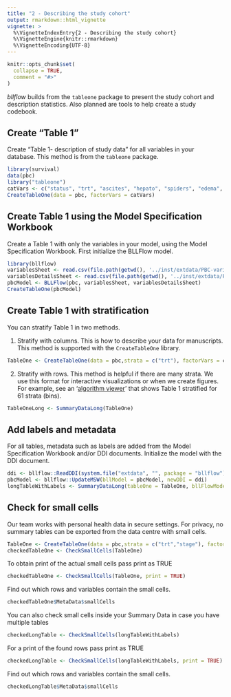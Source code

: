 ```yaml
---
title: "2 - Describing the study cohort"
output: rmarkdown::html_vignette
vignette: >
  %\VignetteIndexEntry{2 - Describing the study cohort}
  %\VignetteEngine{knitr::rmarkdown}
  %\VignetteEncoding{UTF-8}
---
```

```r
knitr::opts_chunk$set(
  collapse = TRUE,
  comment = "#>"
)
```
_bllflow_ builds from the `tableone` package to present the study cohort and description statistics. Also planned are tools to help create a study codebook.

## Create "Table 1"
Create "Table 1- description of study data" for all variables in your database. This method is from the `tableone` package.

```r
library(survival)
data(pbc)
library("tableone")
catVars <- c("status", "trt", "ascites", "hepato", "spiders", "edema", "stage")
CreateTableOne(data = pbc, factorVars = catVars)
```

## Create Table 1 using the Model Specification Workbook
Create a Table 1 with only the variables in your model, using the Model Specification Workbook.
First initialize the BLLFlow model.
```r
library(bllflow)
variablesSheet <- read.csv(file.path(getwd(), '../inst/extdata/PBC-variables.csv'))
variablesDetailsSheet <- read.csv(file.path(getwd(), '../inst/extdata/PBC-variableDetails.csv'))
pbcModel <- BLLFlow(pbc, variablesSheet, variablesDetailsSheet)
CreateTableOne(pbcModel)
```

## Create Table 1 with stratification
You can stratify Table 1 in two methods.

1) Stratify with columns. This is how to describe your data for manuscripts. This method is supported with the `CreateTableOne` library.
```r
TableOne <- CreateTableOne(data = pbc,strata = c("trt"), factorVars = catVars)
```

2) Stratify with rows. This method is helpful if there are many strata. We use this format for interactive visualizations or when we create figures. 
For example, see an '[algorithm viewer](http://algorithm-viewer.projectbiglife.ca/#/respect)' that shows Table 1 stratified for 61 strata (bins).
```r
TableOneLong <- SummaryDataLong(TableOne)
```

## Add labels and metadata
For all tables, metadata such as labels are added from the Model Specification Workbook and/or DDI documents.
Initialize the model with the DDI document.
```r
ddi <- bllflow::ReadDDI(system.file("extdata", "", package = "bllflow"), "pbcDDI.xml")
pbcModel <- bllflow::UpdateMSW(bllModel = pbcModel, newDDI = ddi) 
longTableWithLabels <- SummaryDataLong(tableOne = TableOne, bllFlowModel = pbcModel, longTable = TableOneLong)
```

## Check for small cells
Our team works with personal health data in secure settings. For privacy, no summary tables can be exported from the data centre with small cells.
```r
TableOne <- CreateTableOne(data = pbc,strata = c("trt","stage"), factorVars = catVars)
checkedTableOne <- CheckSmallCells(TableOne)
```
To obtain print of the actual small cells pass print as TRUE
```r
checkedTableOne <- CheckSmallCells(TableOne, print = TRUE)
```

Find out which rows and variables contain the small cells.
```r
checkedTableOne$MetaData$smallCells
```


You can also check small cells inside your Summary Data in case you have multiple tables
```r
checkedLongTable <- CheckSmallCells(longTableWithLabels)
```

For a print of the found rows pass print as TRUE
```r
checkedLongTable <- CheckSmallCells(longTableWithLabels, print = TRUE)
```

Find out which rows and variables contain the small cells.
```r
checkedLongTable$MetaData$smallCells
```
